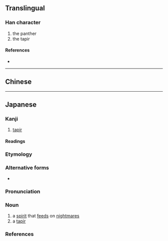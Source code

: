 {{character info}}
==Translingual==

===Han character===
{{Han char|rn=94|rad=犬|as=11|asc=10|sn=14|snc=13|four=|canj=KHTAK|ids=⿰犭莫}}

# the panther
# the tapir

====References====
* {{Han ref|kx=0717.300|dkj=20638|dj=1129.080|hdz=21362.040|uh=734F|ud=29519}}

----

==Chinese==
{{zh-see|貘}}

----

==Japanese==

===Kanji===
{{ja-kanji|grade=|rs=犬11}}

# [[tapir]]

====Readings====
{{ja-readings
|goon=みゃく
|kanon=ばく
}}

===Etymology===
{{ja-kanjitab|ばく|yomi=o}}
{{swp|lang=ja}}
{{swp|バク|lang=ja}}
{{swp|Baku (spirit)}}

===Alternative forms===
* {{ja-l|貘}}

===Pronunciation===
{{ja-pron|ばく|acc=a|acc_ref=NHK,DJR|y=ko}}

===Noun===
{{ja-noun|ばく|バク}}

# a [[spirit]] that [[feed]]s on [[nightmare]]s
# a [[tapir]]

===References===
<references/>

{{topics|ja|Mythological creatures|Japanese mythology|Odd-toed ungulates|sort=はく'}}